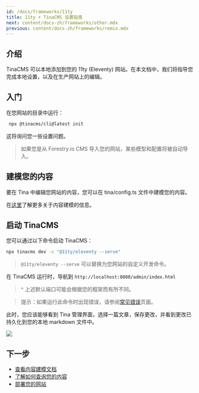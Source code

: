 ```yaml
---
id: /docs/frameworks/11ty
title: 11ty + TinaCMS 设置指南
next: content/docs-zh/frameworks/other.mdx
previous: content/docs-zh/frameworks/remix.mdx
---
```


## 介绍

TinaCMS 可以本地添加到您的 11ty (Eleventy) 网站。在本文档中，我们将指导您完成本地设置，以及在生产网站上的编辑。

## 入门

在您网站的目录中运行：

```bash
 npx @tinacms/cli@latest init
```

这将询问您一些设置问题。

> 如果您是从 Forestry.io CMS 导入您的网站，某些模型和配置将被自动导入。

## 建模您的内容

要在 Tina 中编辑您网站的内容，您可以在 tina/config.ts 文件中建模您的内容。

在[这里](/docs/schema/)了解更多关于内容建模的信息。

## 启动 TinaCMS

您可以通过以下命令启动 TinaCMS：

```bash
npx tinacms dev -c "@11ty/eleventy --serve"
```

> `@11ty/eleventy --serve` 可以替换为您网站的自定义开发命令。

在 TinaCMS 运行时，导航到 `http://localhost:8080/admin/index.html`

> ^ 上述默认端口可能会根据您的框架而有所不同。

> 提示：如果运行此命令时出现错误，请参阅[常见错误](/docs/forestry/common-errors)页面。

此时，您应该能够看到 Tina 管理界面，选择一篇文章，保存更改，并看到更改已持久化到您的本地 markdown 文件中。

![](/img/hugo-tina-admin-screenshot.png)

## 下一步

- [查看内容建模文档](/docs/schema/)
- [了解如何查询您的内容](/docs/features/data-fetching/)
- [部署您的网站](/docs/tinacloud)
